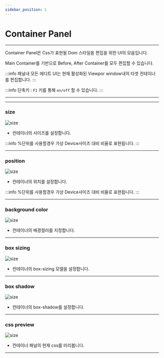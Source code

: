 ```yaml
---
sidebar_position: 1
---
```



# Container Panel

<hr/>

Container Panel은 Css가 표현될 Dom 스타일을 편집을 위한 UI의 모음입니다.

Main Container를 기반으로 Before, After Container를 모두 편집할 수 있습니다.

:::info
패널내 모든 에디트 UI는 현재 활성화된 Viewpor window내의 타겟 컨테이너를 편집합니다.
:::

:::info
단축키 : ```F1``` 키를 통해 ```on/off``` 할 수 있습니다.
:::
<hr/>

<TOCInline toc={toc}/>

<hr/>



### size
![size](./img/ui_edit_size.png)

- 컨테이너의 사이즈를 설정합니다.

:::info
%단위를 사용할경우 가상 Device사이즈 대비 비율로 표현됩니다.
:::



<hr/>

### position
![size](./img/ui_edit_position.png)

- 컨테이너의 위치를 설정합니다.

:::info
%단위를 사용할경우 가상 Device사이즈 대비 비율로 표현됩니다.
:::

<hr/>

### background color
![size](./img/ui_edit_background.png)

- 컨테이너의 배경컬러를 지정합니다.

<hr/>

### box sizing
![size](./img/ui_edit_boxsizing.png)

- 컨테이너의 box-sizing 모델을 설정합니다.

<hr/>

### box shadow
![size](./img/ui_edit_box_shadow.png)

- 컨테이너의 box-shadow를 설정합니다.

<hr/>

### css preview
![size](./img/ui_css_preview.png)

- 컨테이너 패널의 현재 css를 미리봅니다.

<hr/>


